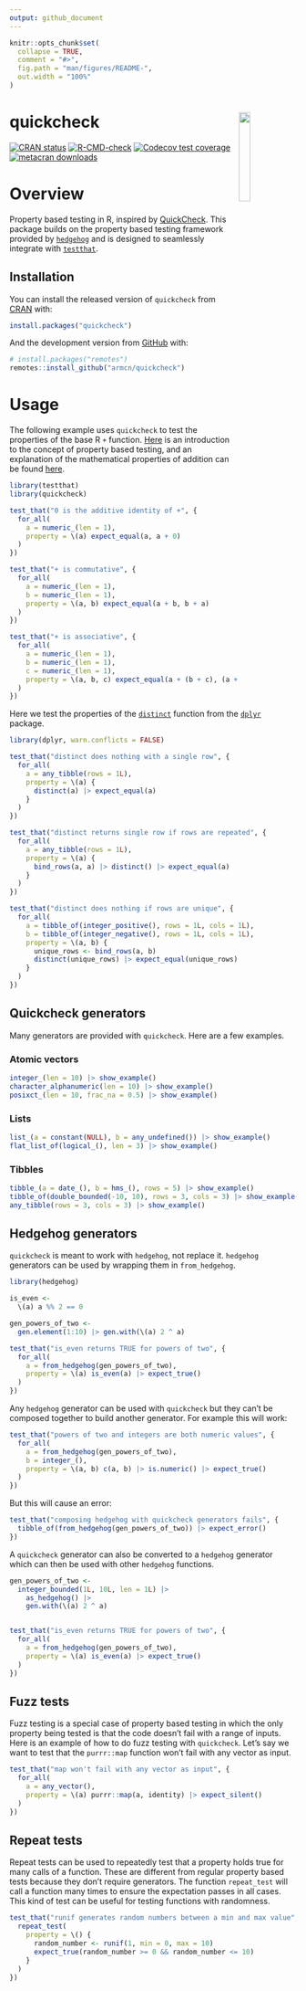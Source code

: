 ```yaml
---
output: github_document
---
```


<!-- README.md is generated from README.Rmd. Please edit that file -->

```r
knitr::opts_chunk$set(
  collapse = TRUE,
  comment = "#>",
  fig.path = "man/figures/README-",
  out.width = "100%"
)
```

# quickcheck <img src="man/figures/hex.png" align="right" style="width: 20%;"/>

<!-- badges: start -->
[![CRAN status](https://www.r-pkg.org/badges/version/quickcheck)](https://CRAN.R-project.org/package=quickcheck)
[![R-CMD-check](https://github.com/armcn/quickcheck/workflows/R-CMD-check/badge.svg)](https://github.com/armcn/quickcheck/actions)
[![Codecov test coverage](https://codecov.io/gh/armcn/quickcheck/branch/main/graph/badge.svg)](https://app.codecov.io/gh/armcn/quickcheck?branch=main)
[![metacran downloads](https://cranlogs.r-pkg.org/badges/quickcheck)](https://cran.r-project.org/package=quickcheck)
<!-- badges: end -->

# Overview

Property based testing in R, inspired by [QuickCheck](https://en.wikipedia.org/wiki/QuickCheck). This package builds on the property based testing framework provided by [`hedgehog`](https://github.com/hedgehogqa/r-hedgehog) and is designed to seamlessly integrate with [`testthat`](https://testthat.r-lib.org).

## Installation

You can install the released version of `quickcheck` from [CRAN](https://CRAN.R-project.org) with:

```r
install.packages("quickcheck")
```

And the development version from [GitHub](https://github.com/) with:

```r
# install.packages("remotes")
remotes::install_github("armcn/quickcheck")
```

# Usage

The following example uses `quickcheck` to test the properties of the base R `+` function. [Here](https://fsharpforfunandprofit.com/posts/property-based-testing/) is an introduction to the concept of property based testing, and an explanation of the mathematical properties of addition can be found [here](https://www.khanacademy.org/math/cc-sixth-grade-math/cc-6th-factors-and-multiples/properties-of-numbers/a/properties-of-addition).

```r
library(testthat)
library(quickcheck)

test_that("0 is the additive identity of +", {
  for_all(
    a = numeric_(len = 1),
    property = \(a) expect_equal(a, a + 0)
  )          
})

test_that("+ is commutative", {
  for_all(
    a = numeric_(len = 1),
    b = numeric_(len = 1),
    property = \(a, b) expect_equal(a + b, b + a)
  )          
})

test_that("+ is associative", {
  for_all(
    a = numeric_(len = 1),
    b = numeric_(len = 1),
    c = numeric_(len = 1),
    property = \(a, b, c) expect_equal(a + (b + c), (a + b) + c)
  )          
})
```

Here we test the properties of the [`distinct`](https://dplyr.tidyverse.org/reference/distinct.html) 
function from the [`dplyr`](https://dplyr.tidyverse.org/index.html) package.

```r
library(dplyr, warn.conflicts = FALSE)

test_that("distinct does nothing with a single row", {
  for_all(
    a = any_tibble(rows = 1L),
    property = \(a) {
      distinct(a) |> expect_equal(a)
    }
  )
})

test_that("distinct returns single row if rows are repeated", {
  for_all(
    a = any_tibble(rows = 1L),
    property = \(a) {
      bind_rows(a, a) |> distinct() |> expect_equal(a)
    }
  )
})

test_that("distinct does nothing if rows are unique", {
  for_all(
    a = tibble_of(integer_positive(), rows = 1L, cols = 1L),
    b = tibble_of(integer_negative(), rows = 1L, cols = 1L),
    property = \(a, b) {
      unique_rows <- bind_rows(a, b)
      distinct(unique_rows) |> expect_equal(unique_rows)
    }
  )
})
```

## Quickcheck generators

Many generators are provided with `quickcheck`. Here are a few examples.

### Atomic vectors

```r
integer_(len = 10) |> show_example()
character_alphanumeric(len = 10) |> show_example()
posixct_(len = 10, frac_na = 0.5) |> show_example() 
```

### Lists

```r
list_(a = constant(NULL), b = any_undefined()) |> show_example()
flat_list_of(logical_(), len = 3) |> show_example()
```

### Tibbles

```r
tibble_(a = date_(), b = hms_(), rows = 5) |> show_example()
tibble_of(double_bounded(-10, 10), rows = 3, cols = 3) |> show_example()
any_tibble(rows = 3, cols = 3) |> show_example()
```

## Hedgehog generators

`quickcheck` is meant to work with `hedgehog`, not replace it. `hedgehog` generators
can be used by wrapping them in `from_hedgehog`. 

```r
library(hedgehog)

is_even <- 
  \(a) a %% 2 == 0

gen_powers_of_two <- 
  gen.element(1:10) |> gen.with(\(a) 2 ^ a)

test_that("is_even returns TRUE for powers of two", {
  for_all(
    a = from_hedgehog(gen_powers_of_two),
    property = \(a) is_even(a) |> expect_true()
  )
})
```

Any `hedgehog` generator can be used with `quickcheck` but they can't be composed 
together to build another generator. For example this will work:

```r
test_that("powers of two and integers are both numeric values", {
  for_all(
    a = from_hedgehog(gen_powers_of_two),
    b = integer_(),
    property = \(a, b) c(a, b) |> is.numeric() |> expect_true()
  )
})
```

But this will cause an error:

```r
test_that("composing hedgehog with quickcheck generators fails", {
  tibble_of(from_hedgehog(gen_powers_of_two)) |> expect_error()
})
```

A `quickcheck` generator can also be converted to a `hedgehog` generator which can 
then be used with other `hedgehog` functions.

```r
gen_powers_of_two <- 
  integer_bounded(1L, 10L, len = 1L) |> 
    as_hedgehog() |> 
    gen.with(\(a) 2 ^ a)


test_that("is_even returns TRUE for powers of two", {
  for_all(
    a = from_hedgehog(gen_powers_of_two),
    property = \(a) is_even(a) |> expect_true()
  )
})
```

## Fuzz tests

Fuzz testing is a special case of property based testing in which the only 
property being tested is that the code doesn't fail with a range of inputs.
Here is an example of how to do fuzz testing with `quickcheck`. Let's say we want
to test that the `purrr::map` function won't fail with any vector as input.

```r
test_that("map won't fail with any vector as input", {
  for_all(
    a = any_vector(),
    property = \(a) purrr::map(a, identity) |> expect_silent()
  )
})
```

## Repeat tests

Repeat tests can be used to repeatedly test that a property holds true for many
calls of a function. These are different from regular property based tests
because they don't require generators. The function `repeat_test` will call 
a function many times to ensure the expectation passes in all cases. This kind
of test can be useful for testing functions with randomness.

```r
test_that("runif generates random numbers between a min and max value", {
  repeat_test(
    property = \() {
      random_number <- runif(1, min = 0, max = 10)
      expect_true(random_number >= 0 && random_number <= 10)
    }
  )
})
```


